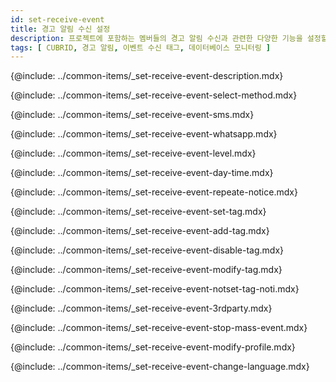 ```yaml
---
id: set-receive-event
title: 경고 알림 수신 설정
description: 프로젝트에 포함하는 멤버들의 경고 알림 수신과 관련한 다양한 기능을 설정할 수 있습니다.
tags: [ CUBRID, 경고 알림, 이벤트 수신 태그, 데이터베이스 모니터링 ]
---
```


{@include: ../common-items/_set-receive-event-description.mdx}

<!-- 수신 수단 선택하기 -->
{@include: ../common-items/_set-receive-event-select-method.mdx}

<!-- SMS 알림 수신 추가하기 -->
{@include: ../common-items/_set-receive-event-sms.mdx}

<!-- WhatsApp 알림 수신-->
{@include: ../common-items/_set-receive-event-whatsapp.mdx}

<!-- 모바일 알림 수신 추가하기 -->
<!-- {@include: ../common-items/_set-receive-event-mobile.mdx} -->

<!-- 수신 레벨 선택하기 -->
{@include: ../common-items/_set-receive-event-level.mdx}

<!-- 요일 및 시간별 알람 설정하기 -->
{@include: ../common-items/_set-receive-event-day-time.mdx}

<!-- 경고 알림 반복 설정하기 -->
{@include: ../common-items/_set-receive-event-repeate-notice.mdx}

<!-- 팀별, 사용자별 알림 설정하기 -->
{@include: ../common-items/_set-receive-event-set-tag.mdx}

<!-- 이벤트 수신 태그 추가하기 -->
{@include: ../common-items/_set-receive-event-add-tag.mdx}

<!-- 이벤트 수신 태그 해제하기 -->
{@include: ../common-items/_set-receive-event-disable-tag.mdx}

<!-- 이벤트 수신 태그 수정 및 삭제하기 -->
{@include: ../common-items/_set-receive-event-modify-tag.mdx}

<!-- 수신 태그 미설정 알림 -->
{@include: ../common-items/_set-receive-event-notset-tag-noti.mdx} 

<!-- 3rd 파티 플러그인 알림 추가하기 -->
{@include: ../common-items/_set-receive-event-3rdparty.mdx} 

<!-- 대량 알림 발생 방지 -->
{@include: ../common-items/_set-receive-event-stop-mass-event.mdx} 

<!-- 경고 알림 사용자 설정하기 -->
{@include: ../common-items/_set-receive-event-modify-profile.mdx}

<!-- 경고 알림 언어 설정 -->
{@include: ../common-items/_set-receive-event-change-language.mdx}
